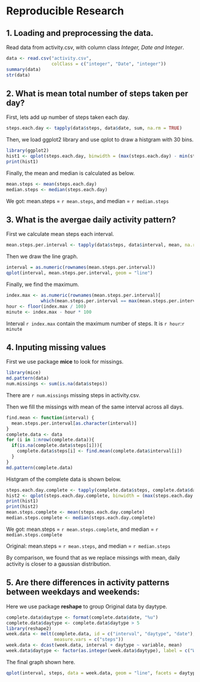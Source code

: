 Reproducible Research
======================

1. Loading and preprocessing the data.
----------------------
Read data from activity.csv, with column class *Integer, Date and Integer*.

```r
data <- read.csv("activity.csv",
                 colClass = c("integer", "Date", "integer"))
summary(data)
str(data)
```
2. What is mean total number of steps taken per day?
----------------------

First, lets add up number of steps taken each day.

```r
steps.each.day <- tapply(data$steps, data$date, sum, na.rm = TRUE)
```

Then, we load ggplot2 library and use qplot to draw a histgram with 30 bins.

```r
library(ggplot2)
hist1 <- qplot(steps.each.day, binwidth = (max(steps.each.day) - min(steps.each.day)) / 30)
print(hist1)
```

Finally, the mean and median is calculated as below.

```r
mean.steps <- mean(steps.each.day)
median.steps <- median(steps.each.day)
```

We got: mean.steps = `r mean.steps`, and median = `r median.steps` 

3. What is the avergae daily activity pattern?
----------------------

First we calculate mean steps each interval.

```r
mean.steps.per.interval <- tapply(data$steps, data$interval, mean, na.rm = TRUE)
```
Then we draw the line graph.

```r
interval = as.numeric(rownames(mean.steps.per.interval))
qplot(interval, mean.steps.per.interval, geom = "line")
```

Finally, we find the maximum.

```r
index.max <- as.numeric(rownames(mean.steps.per.interval)[
             which(mean.steps.per.interval == max(mean.steps.per.interval))])
hour <- floor(index.max / 100)
minute <- index.max - hour * 100
```

Interval `r index.max` contain the maximum number of steps.
It is `r hour`:`r minute`

4. Inputing missing values
----------------------

First we use package **mice** to look for missings.

```r
library(mice)
md.pattern(data)
num.missings <- sum(is.na(data$steps))
```

There are `r num.missings` missing steps in activity.csv.

Then we fill the missings with mean of the same interval across all days.

```r
find.mean <- function(interval) {
  mean.steps.per.interval[as.character(interval)]
}
complete.data <- data
for (i in 1:nrow(complete.data)){
  if(is.na(complete.data$steps[i])){
    complete.data$steps[i] <- find.mean(complete.data$interval[i])
  }
}
md.pattern(complete.data)
```

Histgram of the complete data is shown below.

```r
steps.each.day.complete <- tapply(complete.data$steps, complete.data$date, sum, na.rm = TRUE)
hist2 <- qplot(steps.each.day.complete, binwidth = (max(steps.each.day.complete) - min(steps.each.day.complete)) / 30)
print(hist1)
print(hist2)
mean.steps.complete <- mean(steps.each.day.complete)
median.steps.complete <- median(steps.each.day.complete)
```

We got:   mean.steps = `r mean.steps.complete`, and median = `r median.steps.complete` 

Original: mean.steps = `r mean.steps`, and median = `r median.steps` 

By comparison, we found that as we replace missings with mean, daily activity is closer to a gaussian distribution. 


5. Are there differences in activity patterns between weekdays and weekends:
----------------------

Here we use package **reshape** to group Original data by daytype.

```r
complete.data$daytype <- format(complete.data$date, "%u")
complete.data$daytype <- complete.data$daytype > 5
library(reshape2)
week.data <- melt(complete.data, id = c("interval", "daytype", "date"),
                  measure.vars = c("steps"))
week.data <- dcast(week.data, interval + daytype ~ variable, mean) 
week.data$daytype <- factor(as.integer(week.data$daytype), label = c("Weekday", "Weekend"))
```

The final graph shown here.

```r
qplot(interval, steps, data = week.data, geom = "line", facets = daytype~.)
```

